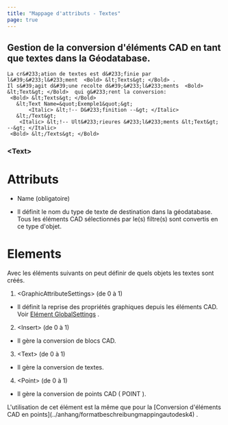 ```yaml
---
title: "Mappage d'attributs - Textes"
page: true
---
```

## Gestion de la conversion d&#39;&#233;l&#233;ments CAD en tant que textes dans la G&#233;odatabase.

```
La cr&#233;ation de textes est d&#233;finie par l&#39;&#233;l&#233;ment  <Bold> &lt;Texts&gt; </Bold> .
Il s&#39;agit d&#39;une recolte d&#39;&#233;l&#233;ments  <Bold> &lt;Text&gt; </Bold>  qui g&#233;rent la conversion:
 <Bold> &lt;Texts&gt; </Bold> 
   &lt;Text Name=&quot;Exemple1&quot;&gt;
       <Italic> &lt;!-- D&#233;finition --&gt; </Italic> 
   &lt;/Text&gt;
    <Italic> &lt;!-- Ult&#233;rieures &#233;l&#233;ments &lt;Text&gt; --&gt; </Italic> 
 <Bold> &lt;/Texts&gt; </Bold> 
```

### &lt;Text&gt;
### 
# Attributs


- <Bold> Name </Bold>  (obligatoire)

-  Il d&#233;finit le nom du type de texte de destination dans la g&#233;odatabase. Tous les &#233;l&#233;ments CAD s&#233;lectionn&#233;s par le(s) filtre(s) sont convertis en ce type d&#39;objet.





### 
# Elements

Avec les &#233;l&#233;ments suivants on peut d&#233;finir de quels objets les textes sont cr&#233;&#233;s.

1. <Bold> &lt;GraphicAttributeSettings&gt; </Bold>  (de 0 &#224; 1)

- Il d&#233;finit la reprise des propri&#233;t&#233;s graphiques depuis les &#233;l&#233;ments CAD. Voir 
[El&#233;ment GlobalSettings](../anhang/formatbeschreibungmappingautodesk2)
.



2. <Bold> &lt;Insert&gt; </Bold>  (de 0 &#224; 1)

- Il g&#232;re la conversion de blocs CAD.



3. <Bold> &lt;Text&gt; </Bold>  (de 0 &#224; 1)

- Il g&#232;re la conversion de textes.



4. <Bold> &lt;Point&gt; </Bold>  (de 0 &#224; 1)

- Il g&#232;re la conversion de points CAD ( <Italic> POINT </Italic> ).






<Success>
L&#39;utilisation de cet &#233;l&#233;ment est la m&#234;me que pour la [Conversion d&#39;&#233;l&#233;ments CAD en points](../anhang/formatbeschreibungmappingautodesk4)
.
</Success>
